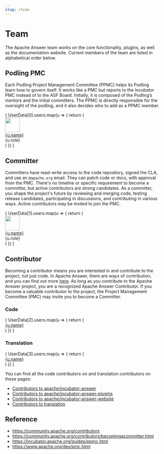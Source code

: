 ```yaml
---
slug: /team
---
```



# Team

The Apache Answer team works on the core functionality, plugins, as well as the documentation website. Current members of the team are listed in alphabetical order below.


## Podling PMC

Each Podling Project Management Committee (PPMC) helps its Podling learn how to govern itself. It works like a PMC but reports to the Incubator PMC instead of to the ASF Board. Initially, it is composed of the Podling’s mentors and the initial committers. The PPMC is directly responsible for the oversight of the podling, and it also decides who to add as a PPMC member.

<div className="row">
  {
    UserData[0].users.map(u => {
      return (
        <div key={u.name} className="col-xl-3 col-lg-4 col-md-4 col-sm-6 col-12 d-flex mb-4">
            <img src={u.avatar} width="48" height="48" className="rounded me-2 lh-normal" />
            <div>
              <a href={u.github} target="_blank" className="d-block lh-base">{u.name}</a>
              <div className="fs-14 text-secondary">{u.role}</div>
            </div>
        </div>
      )
    })
  }
</div>

## Committer

Committers have read-write access to the code repository, signed the CLA, and use an `@apache.org` email. They can patch code or docs, with approval from the PMC. There's no timeline or specific requirement to become a committer, but active contributors are strong candidates. As a committer, you shape the project's future by reviewing and merging code, testing release candidates, participating in discussions, and contributing in various ways. Active contributors may be invited to join the PMC.

<div className="row">
  {
    UserData[1].users.map(u => {
      return (
        <div key={u.name} className="col-xl-3 col-lg-4 col-md-4 col-sm-6 col-12 d-flex mb-4">
            <img src={u.avatar} width="48" height="48" className="rounded me-2 lh-normal" />
            <div>
              <a href={u.github} target="_blank" className="d-block lh-base">{u.name}</a>
              <div className="fs-14 text-secondary">{u.role}</div>
            </div>
        </div>
      )
    })
  }
</div>

## Contributor

Becoming a contributor means you are interested in and contribute to the project, not just code. In Apache Answer, there are ways of contribution, and you can find out more [here](/community/contributing). As long as you contribute to the Apache Answer project, you are a recognized Apache Answer Contributor. If you become a valuable contributor to the project, the Project Management Committee (PMC) may invite you to become a Committer.

### Code
<div className="row mb-3">
  {
    UserData[2].users.map(u => {
      return (
        <div key={u.name} className="col-xl-3 col-lg-4 col-md-4 col-sm-6 col-12 d-flex mb-1">
          <a href={u.github} target="_blank">{u.name}</a>
        </div>
      )
    })
  }
</div>

### Translation

<div className="row mb-3">
  {
    UserData[3].users.map(u => {
      return (
        <div key={u.name} className="col-xl-3 col-lg-4 col-md-4 col-sm-6 col-12 d-flex mb-1">
          <a href={u.github} target="_blank">{u.name}</a>
        </div>
      )
    })
  }
</div>


You can find all the code contributors on and translation contributors on these pages:

- [Contributors to apache/incubator-answer](https://github.com/apache/incubator-answer/graphs/contributors)
- [Contributors to apache/incubator-answer-plugins](https://github.com/apache/incubator-answer-plugins/graphs/contributors)
- [Contributors to apache/incubator-answer-website](https://github.com/apache/incubator-answer-website/graphs/contributors)
- [Contributors to translation](https://crowdin.com/project/answer/reports/top-members)

## Reference

- https://community.apache.org/contributors
- https://community.apache.org/contributors/becomingacommitter.html
- https://incubator.apache.org/guides/ppmc.html
- https://www.apache.org/dev/pmc.html

